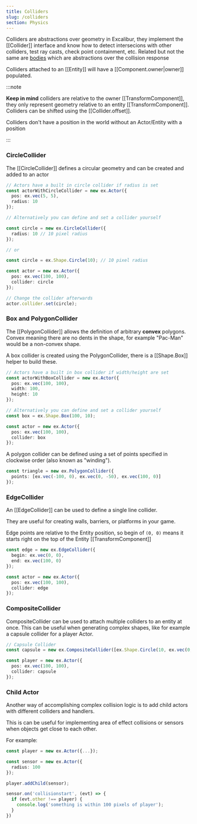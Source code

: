 ```yaml
---
title: Colliders
slug: /colliders
section: Physics
---
```


Colliders are abstractions over geometry in Excalibur, they implement the [[Collider]] interface and know how
to detect intersecions with other colliders, test ray casts, check point containment, etc. Related but not the same are [bodies](/docs/bodies) which are abstractions over the collision response

Colliders attached to an [[Entity]] will have a [[Component.owner|owner]] populated.

:::note

**Keep in mind** colliders are relative to the owner [[TransformComponent]], they only represent geometry relative to an entity [[TransformComponent]]. Colliders can be shifted using the [[Collider.offset]].

Colliders don't have a position in the world without an Actor/Entity with a position

:::

### CircleCollider

The [[CircleCollider]] defines a circular geometry and can be created and added to an actor

```typescript
// Actors have a built in circle collider if radius is set
const actorWithCircleCollider = new ex.Actor({
  pos: ex.vec(5, 5),
  radius: 10
});

// Alternatively you can define and set a collider yourself

const circle = new ex.CircleCollider({
  radius: 10 // 10 pixel radius
});

// or

const circle = ex.Shape.Circle(10); // 10 pixel radius

const actor = new ex.Actor({
  pos: ex.vec(100, 100),
  collider: circle
});

// Change the collider afterwards
actor.collider.set(circle);
```

### Box and PolygonCollider

The [[PolygonCollider]] allows the definition of arbitrary **convex** polygons. Convex meaning there are no dents in the shape, for example "Pac-Man" would be a non-convex shape.

A box collider is created using the PolygonCollider, there is a [[Shape.Box]] helper to build these.

```typescript
// Actors have a built in box collider if width/height are set
const actorWithBoxCollider = new ex.Actor({
  pos: ex.vec(100, 100),
  width: 100,
  height: 10
});

// Alternatively you can define and set a collider yourself
const box = ex.Shape.Box(100, 10);

const actor = new ex.Actor({
  pos: ex.vec(100, 100),
  collider: box
});
```

A polygon collider can be defined using a set of points specified in clockwise order (also known as "winding").

```typescript
const triangle = new ex.PolygonCollider({
  points: [ex.vec(-100, 0), ex.vec(0, -50), ex.vec(100, 0)]
});
```

### EdgeCollider

An [[EdgeCollider]] can be used to define a single line collider.

They are useful for creating walls, barriers, or platforms in your game.

Edge points are relative to the Entity position, so begin of `(0, 0)` means it starts right on the top of the Entity [[TransformComponent]]

```typescript
const edge = new ex.EdgeCollider({
  begin: ex.vec(0, 0),
  end: ex.vec(100, 0)
});

const actor = new ex.Actor({
  pos: ex.vec(100, 100),
  collider: edge
});
```

### CompositeCollider

CompositeCollider can be used to attach multiple colliders to an entity at once. This can be useful when generating complex shapes, like for
example a capsule collider for a player Actor.

```typescript
// Capsule Collider
const capsule = new ex.CompositeCollider([ex.Shape.Circle(10, ex.vec(0, -20)), ex.Shape.Box(20, 40), ex.Shape.Circle(10, ex.vec(0, 20))]);

const player = new ex.Actor({
  pos: ex.vec(100, 100),
  collider: capsule
});
```

### Child Actor

Another way of accomplishing complex collision logic is to add child actors with different colliders and handlers.

This is can be useful for implementing area of effect collisions or sensors when objects get close to each other.

For example:
```typescript
const player = new ex.Actor({...});

const sensor = new ex.Actor({
  radius: 100
});

player.addChild(sensor);

sensor.on('collisionstart', (evt) => {
  if (evt.other !== player) {
    console.log('something is within 100 pixels of player');
  }
})

````